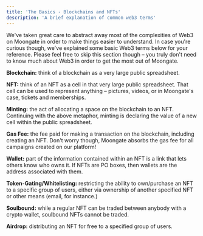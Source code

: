 ```yaml
---
title: 'The Basics - Blockchains and NFTs'
description: 'A brief explanation of common web3 terms'
---
```

We've taken great care to abstract away most of the complexities of Web3 on Moongate in order to make things easier to understand. In case you're curious though, we've explained some basic Web3 terms below for your reference. Please feel free to skip this section though – you truly don't need to know much about Web3 in order to get the most out of Moongate.

**Blockchain:** think of a blockchain as a very large public spreadsheet.

**NFT:** think of an NFT as a cell in that very large public spreadsheet. That cell can be used to represent anything – pictures, videos, or in Moongate's case, tickets and memberships.

**Minting:** the act of allocating a space on the blockchain to an NFT. Continuing with the above metaphor, minting is declaring the value of a new cell within the public spreadsheet.

**Gas Fee:** the fee paid for making a transaction on the blockchain, including creating an NFT. Don't worry though, Moongate absorbs the gas fee for all campaigns created on our platform!

**Wallet:** part of the information contained within an NFT is a link that lets others know who owns it. If NFTs are PO boxes, then wallets are the address associated with them.

**Token-Gating/Whitelisting:** restricting the ability to own/purchase an NFT to a specific group of users, either via ownership of another specified NFT or other means (email, for instance.)

**Soulbound:** while a regular NFT can be traded between anybody with a crypto wallet, soulbound NFTs cannot be traded.

**Airdrop:** distributing an NFT for free to a specified group of users.